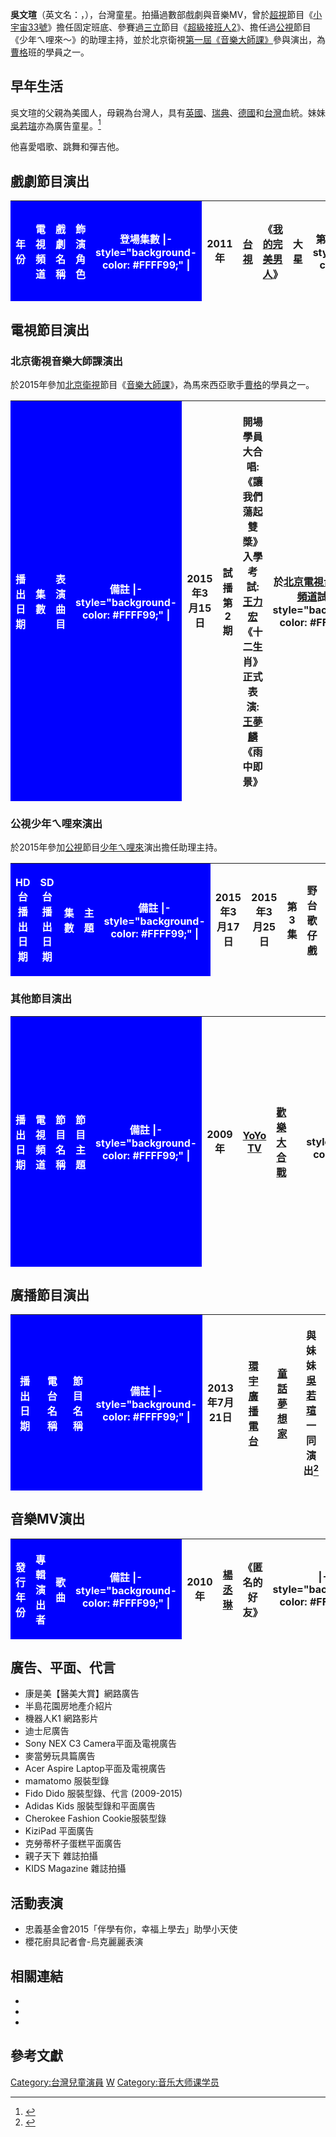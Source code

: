 {{藝人
| 姓名 = 吳文瑄
| 類型 = 童星
| 圖片 = 吳文瑄錄製超視節目小宇宙33號 2014-07-04 02-58.jpg
| 圖片尺寸 = 
| 圖片簡介 = 
| 羅馬拼音 = Wu Wen-Hsuan
| 英文名 = Owen Wilkins
| 暱稱 = 歐文
| 國籍 = {{ubl|{{ROC}}|{{USA}}}}
| 民族 = [[歐亞混血|歐亞混血]]
| 籍貫 = 
| 出生日期 = {{birth date and age|2002|6|29}}
| 出生地點 = 
| 逝世日期 = 
| 逝世地點 = 
| 職業 = [[演員|演員]]、[[童星|童星]]
| 語言 = [[中華民國國語|國語]]、[[英語|英語]]
| 教育程度 = 
| 母校 = 
| 宗教信仰 = 
| 配偶 = 
| 兒女 = 
| 父母 = 
| 親屬 = 妹：[[吳若瑄|吳若瑄]]
| 演奏樂器 = 
| 出道地點 = {{TWN}}
| 出道日期 = {{start date and age|2009}}
| 出道作 = 
| 代表作 = {{ubl|《[[小宇宙33號|小宇宙33號]]》|《[[超級接班人2|超級接班人2]]》|《少年ㄟ哩來～》|《[[音樂大師課|音樂大師課]]》}}
| 著名角色 = 
| 活躍年代 = 2009年至今 
| 經紀公司 = 
| 網站 = {{facebook|owen0629|Owen吳文瑄}}
| 相關團體 = 
| IMDb = 7823006
| 獎項 = 
}}
'''吳文瑄'''（英文名：{{lang|en|Owen Wilkins}}，{{bd|2002年|6月29日}}），台灣童星。拍攝過數部戲劇與音樂MV，曾於[[超視|超視]]節目《[[小宇宙33號|小宇宙33號]]》擔任固定班底、參賽過[[三立|三立]]節目《[[超級接班人2|超級接班人2]]》、擔任過[[公視|公視]]節目《少年ㄟ哩來～》的助理主持，並於北京衛視[[音乐大师课_(第一季)|第一屆《音樂大師課》]]參與演出，為[[曹格|曹格]]班的學員之一。

== 早年生活 ==
吳文瑄的父親為美國人，母親為台灣人，具有[[英國|英國]]、[[瑞典|瑞典]]、[[德國|德國]]和[[台灣|台灣]]血統。妹妹[[吳若瑄|吳若瑄]]亦為廣告童星。<ref>{{Cite web |url=http://jenny.albin.net/taxonomy/term/10 |title=小童星Owen和Ella的家，媽媽的英文教室 |accessdate=2013-07-20 |archive-date=2013-10-20 |archive-url=https://web.archive.org/web/20131020023729/http://jenny.albin.net/taxonomy/term/10 |dead-url=no }}</ref>

他喜愛唱歌、跳舞和彈吉他。

== 戲劇節目演出 ==
{|class="wikitable" style="width:53%"
|-
!style="color:#FFFFFF; background-color: BLUE" width= 5% | 年份
!style="color:#FFFFFF; background-color: BLUE" width= 8% | 電視頻道
!style="color:#FFFFFF; background-color: BLUE" width= 17% | 戲劇名稱
!style="color:#FFFFFF; background-color: BLUE" width= 10% | 飾演角色
!style="color:#FFFFFF; background-color: BLUE" width= 13% | 登場集數
|- style="background-color: #FFFF99;" |
|rowspan="1"| 2011年 || [[台視|台視]]||  《[[我的完美男人|我的完美男人]]》  || 大星 || 第2、3、4、13集
|- style="background-color: #FFFF99;" |
|rowspan="1"| 2011年 || [[中視|中視]]|| 《[[美樂。加油|美樂。加油]]》 || 小以烈 || 第2集
|- style="background-color: #FFFF99;" |
|rowspan="1"| 2011年 || [[台視|台視]]|| 《[[前男友_(台灣電視劇)|前男友]]》 || 戴亦翔(少年) || 第5、8集
|- style="background-color: #FFFF99;" |
|rowspan="1"| 2014年 || [[中視|中視]]、[[中天電視|中天]] || 《[[勇敢說出我愛你|勇敢說出我愛你]]》 || 小沛然 || 第15集
|- style="background-color: #FFFF99;" |
|rowspan="1"| 2016年 || [[中視|中視]] || 《[[皇恩浩蕩|皇恩浩蕩]]》 || 小宋瑾 || 第 集
|}

== 電視節目演出 ==
=== 北京衛視音樂大師課演出 ===
於2015年參加[[北京衛視|北京衛視]]節目《[[音乐大师课_(第一季)|音樂大師課]]》，為馬來西亞歌手[[曹格|曹格]]的學員之一。
{|class="wikitable" style="width:73%"
|-
!style="color:#FFFFFF; background-color: BLUE" width= 13% | 播出日期
!style="color:#FFFFFF; background-color: BLUE" width= 10% | 集數
!style="color:#FFFFFF; background-color: BLUE" width= 25% | 表演曲目
!style="color:#FFFFFF; background-color: BLUE" width= 25% | 備註
|- style="background-color: #FFFF99;" |
|rowspan="1"| 2015年3月15日 || 試播第2期 || 開場學員大合唱: 《讓我們蕩起雙槳》<br>入學考試:[[王力宏|王力宏]]《十二生肖》<br>正式表演:[[王夢麟|王夢麟]]《雨中即景》 || 於[[北京電視台卡酷少兒頻道|北京電視台卡酷少兒頻道]]試播
|- style="background-color: #FFFF99;" |
|rowspan="1"| 2015年4月4日 || 第3期 || 《月亮代表我的心》 || 
|- style="background-color: #FFFF99;" |
|rowspan="1"| 2015年4月18日 || 第5期 || [[Audrey_Hepburn|Audrey Hepburn]]《Moon River》 || 
|- style="background-color: #FFFF99;" |
|rowspan="1"| 2015年5月2日 || 第7期 || [[潘安邦|潘安邦]]《外婆的澎湖灣》 || 
|- style="background-color: #FFFF99;" |
|rowspan="1"| 2015年5月8日 || 第8期 || [[2008年夏季奥林匹克运动会|北京奧運]]主題曲《我和你》 || 
|- style="background-color: #FFFF99;" |
|rowspan="1"| 2015年5月15日 || 第9期 || [[王夢麟|王夢麟]]《雨中即景》 || 
|- style="background-color: #FFFF99;" |
|rowspan="1"| 2015年5月22日 || 第10期 || 《可愛的家》 || 
|- style="background-color: #FFFF99;" |
|rowspan="1"| 2015年5月29日 || 第11期 || 《月亮代表我的心》 || 表彰會
|- style="background-color: #FFFF99;" |
|rowspan="1"| 2015年6月6日 || 第12期 || 學員合唱:《明天會更好》<br>[[張雨生|張雨生]]《大海》 || 畢業典禮
|}

=== 公視少年ㄟ哩來演出 ===
於2015年參加[[公視|公視]]節目[[少年ㄟ哩來|少年ㄟ哩來]]演出擔任助理主持。
{|class="wikitable" style="width:64%"
|-
!style="color:#FFFFFF; background-color: BLUE" width= 13% | HD台播出日期
!style="color:#FFFFFF; background-color: BLUE" width= 13% | SD台播出日期
!style="color:#FFFFFF; background-color: BLUE" width= 8% | 集數
!style="color:#FFFFFF; background-color: BLUE" width= 15% | 主題
!style="color:#FFFFFF; background-color: BLUE" width= 15% | 備註
|- style="background-color: #FFFF99;" |
|rowspan="1"| 2015年3月17日 || 2015年3月25日 || 第3集 || 野台歌仔戲 || 
|- style="background-color: #FFFF99;" |
|rowspan="1"| 2015年3月20日 || 2015年4月16日|| 第10集 || 創意手工皂 || 
|- style="background-color: #FFFF99;" |
|rowspan="1"| 2015年3月23日 || 2015年4月22日 || 第11集 || 來去雙連埤 || 
|- style="background-color: #FFFF99;" |
|rowspan="1"| 2015年3月23日 || 2015年4月23日 || 第12集 || 你來煮煮看 || 
|- style="background-color: #FFFF99;" |
|rowspan="1"| 2015年3月27日 || 2015年5月20日 || 第19集 || 染出自然色 || 
|- style="background-color: #FFFF99;" |
|rowspan="1"| 2015年3月30日 || 2015年5月27日 || 第21集 || 寫一手情歌 || 
|}

=== 其他節目演出 ===
{|class="wikitable" style="width:81%"
|-
!style="color:#FFFFFF; background-color: BLUE" width= 13% | 播出日期
!style="color:#FFFFFF; background-color: BLUE" width= 12% | 電視頻道
!style="color:#FFFFFF; background-color: BLUE" width= 12% | 節目名稱
!style="color:#FFFFFF; background-color: BLUE" width= 21% | 節目主題
!style="color:#FFFFFF; background-color: BLUE" width= 23% | 備註
|- style="background-color: #FFFF99;" |
|rowspan="1"| 2009年 || [[東森幼幼台|YoYo TV]] ||  [[歡樂大合戰|歡樂大合戰]]  ||  || 
|- style="background-color: #FFFF99;" |
|rowspan="1"| 2010年2月8日 || [[東森幼幼台|YoYo TV]] ||  [[超級總動員|超級總動員]]  ||  || 與爸爸一同演出
|- style="background-color: #FFFF99;" |
|rowspan="1"| 2010年5月23日 || [[台視|台視]] ||  [[鑽石夜總會|鑽石夜總會]]  || 可愛神童PK賽 || 與妹妹[[吳若瑄|吳若瑄]]一同演出
|- style="background-color: #FFFF99;" |
|rowspan="1"| 2010年5月24日 || [[TVBS|TVBS]] ||  [[得獎的事|得獎的事]]  || 尖叫不已的天使寶貝 || 與妹妹[[吳若瑄|吳若瑄]]一同演出
|- style="background-color: #FFFF99;" |
|rowspan="1"| 2010年6月8日 || [[中天電視|中天]] ||  [[今晚哪裡有問題|今晚哪裡有問題]]  || 混血家庭哪裡不一樣!? || 與媽媽一同演出
|- style="background-color: #FFFF99;" |
|rowspan="1"| 2010年6月15日 || [[緯來|緯來]] ||  [[小孩很忙|小孩很忙]]  ||  || 與媽媽一同演出
|- style="background-color: #FFFF99;" |
|rowspan="1"| 2010年7月7日 || [[三立|三立]] ||  [[型男大主廚|型男大主廚]]  ||  || 與媽媽一同演出
|- style="background-color: #FFFF99;" |
|rowspan="1"| 2010年7月27日 || [[衛視中文台|衛視中文台]] ||  [[麻辣天后宮|麻辣天后宮]]  || 我是武功蓋世的厲害小童! || 與妹妹[[吳若瑄|吳若瑄]]一同演出
|- style="background-color: #FFFF99;" |
|rowspan="1"| 2010年10月2日 || [[華視|華視]] ||  [[綜藝大國民|綜藝大國民]]  ||  || 
|- style="background-color: #FFFF99;" |
|rowspan="1"| 2010年10月30日 || [[華視|華視]] ||  [[綜藝大國民|綜藝大國民]]  ||  || 與妹妹[[吳若瑄|吳若瑄]]一同演出
|- style="background-color: #FFFF99;" |
|rowspan="1"| 2010年12月6日 || [[緯來|緯來]] ||  [[小孩很忙|小孩很忙]]  ||  || 
|- style="background-color: #FFFF99;" |
|rowspan="1"| 2010年12月18日 || [[民視|民視]] ||  [[超級童盟會|超級童盟會]]  ||  || 
|- style="background-color: #FFFF99;" |
|rowspan="1"| 2010年12月18日 || [[華視|華視]] ||  [[綜藝大國民|綜藝大國民]]  ||  || 
|- style="background-color: #FFFF99;" |
|rowspan="1"| 2010年12月28日 || [[緯來|緯來]] ||  [[小孩很忙|小孩很忙]]  ||  || 
|- style="background-color: #FFFF99;" |
|rowspan="1"| 2011年2月4日 || [[緯來|緯來]] ||  [[小孩很忙|小孩很忙]]  || 寶貝說故事 || 飾演 年獸 祟
|- style="background-color: #FFFF99;" |
|rowspan="1"| 2012年11月12日 || {{flagicon|PRC}} [[安徽衛視|安徽衛視]] ||  [[勢不可擋|勢不可擋]]  ||  || 演唱 [[Justin_Bieber|Justin Bieber]] 《Baby》<br>未晉級
|- style="background-color: #FFFF99;" |
|rowspan="1"| 2013年4月1日 至<br>2013年9月20日 || [[超視|超視]] ||  [[小宇宙33號|小宇宙33號]]  ||  || 擔任固定班底
|- style="background-color: #FFFF99;" |
|rowspan="1"| 2013年5月8日 || {{flagicon|PRC}} [[東南衛視|東南衛視]] ||  [[老爸向前衝|老爸向前衝]]  ||  || 與爸爸一同演出<br>獲得優勝
|- style="background-color: #FFFF99;" |
|rowspan="1"| 2013年5月10日 || |{{flagicon|PRC}} [[浙江兒少頻道|浙江兒少頻道]] ||  [[你猜誰會贏|你猜誰會贏]]  ||  || 與妹妹[[吳若瑄|吳若瑄]]一同演出<br>使用網路連線參與節目
|- style="background-color: #FFFF99;" |
|rowspan="1"| 2013年5月11日 || [[非凡新聞台|非凡新聞]] ||  [[輕旅行|輕旅行]]  || 跟著寶貝輕旅行 || 與妹妹[[吳若瑄|吳若瑄]]一同演出
|- style="background-color: #FFFF99;" |
|rowspan="1"| 2013年7月5日 || [[中天電視|中天]] ||  [[康熙來了|康熙來了]]  || 我小孩也想跟他們一樣厲害 || 與妹妹[[吳若瑄|吳若瑄]]、媽媽一同演出
|- style="background-color: #FFFF99;" |
|rowspan="1"| 2013年7月10日 || [[年代MUCH台|年代]] ||  [[今晚誰當家|今晚誰當家]]  || 史上最可愛 明星寶貝配對交友 || 與妹妹[[吳若瑄|吳若瑄]]一同演出
|- style="background-color: #FFFF99;" |
|rowspan="1"| 2013年9月21日 || [[台視|台視]]、[[三立|三立]] ||  [[超級接班人|超級接班人]]  || 史上最可愛 明星寶貝配對交友 || 擔任POP Corn 舞者
|- style="background-color: #FFFF99;" |
|rowspan="1"| 2013年10月28日 || [[三立|三立]] ||  [[綜藝大熱門|綜藝大熱門]]  || 長江後浪推前浪! 小孩比大人還會唱 || 
|- style="background-color: #FFFF99;" |
|rowspan="1"| 2013年11月11日 || [[超視|超視]] ||  [[金頭腦|金頭腦]]  ||  || 
|- style="background-color: #FFFF99;" |
|rowspan="1"| 2013年11月9日 || [[台視|台視]]、[[三立|三立]] ||  [[超級接班人|超級接班人2]]  || 新生報到!! 殊死P.K戰 || PK 蔡弘燁 (勝)<br> 表演 [[Mindless_Behavior|Mindless Behavior]] 《Hello》
|- style="background-color: #FFFF99;" |
|rowspan="1"| 2013年12月7日 || [[台視|台視]]、[[三立|三立]] ||  [[超級接班人|超級接班人2]]  || 學長姐帶隊P.K戰 || 隊伍:佑庭隊(20分)<br> 表演 [[周湯豪|周湯豪]]《麻吉麻吉》<br>+ [[Maroon_5|Maroon 5]]《Moves Like Jagger》
|- style="background-color: #FFFF99;" |
|rowspan="1"| 2013年12月14日 || [[台視|台視]]、[[三立|三立]] ||  [[超級接班人|超級接班人2]]  || 超越學長姐挑戰賽 || 隊伍:佑庭隊(24分)<br>表演 [[大嘴巴|大嘴巴]]《沒禮貌》
|- style="background-color: #FFFF99;" |
|rowspan="1"| 2013年12月21日 || [[台視|台視]]、[[三立|三立]] ||  [[超級接班人|超級接班人2]]  || 讓觀眾記住我挑戰賽!! || 隊伍:活力派(26分)<br>表演 [[元衛覺醒|元衛覺醒]]《Dream》
|- style="background-color: #FFFF99;" |
|rowspan="1"| 2013年12月28日 || [[台視|台視]]、[[三立|三立]] ||  [[超級接班人|超級接班人2]]  || 前所未見！全新風格團 !! || 隊伍:Fire Pop (18分)<br>表演 [[鄧麗君|鄧麗君]]《甜蜜蜜》<br>+ [[Justin_Bieber|Justin Bieber]]《Baby》
|- style="background-color: #FFFF99;" |
|rowspan="1"| 2014年1月4日 || [[台視|台視]]、[[三立|三立]] ||  [[超級接班人|超級接班人2]]  || 2013年度金曲挑戰賽!! || 隊伍:Fire Pop (19分)<br>表演 [[陶晶瑩|陶晶瑩]]《真的假的》<br>+ [[周杰倫|周杰倫]]《公公偏頭痛》
|- style="background-color: #FFFF99;" |
|rowspan="1"| 2014年1月11日 || [[台視|台視]]、[[三立|三立]] ||  [[超級接班人|超級接班人2]]  || 高難度!!指定道具挑戰賽!! || 隊伍:萌孩兒 (16分)<br>表演 [[楊丞琳|楊丞琳]]《慶祝》
|- style="background-color: #FFFF99;" |
|rowspan="1"| 2014年1月18日 || [[台視|台視]]、[[三立|三立]] ||  [[超級接班人|超級接班人2]]  || 環遊世界挑戰賽!! || 隊伍:萌孩兒 (17分)<br>表演 [[徐懷鈺|徐懷鈺]]《5678Going》
|- style="background-color: #FFFF99;" |
|rowspan="1"| 2014年3月9日 || [[東森幼幼台|YoYo TV]] ||  [[超級總動員|超級總動員]]  ||  || 與爸爸、妹妹[[吳若瑄|吳若瑄]]一同演出
|- style="background-color: #FFFF99;" |
|rowspan="1"| 2014年5月2日 || {{flagicon|PRC}} [[浙江衛視|浙江衛視]] ||  [[中國夢想秀|中國夢想秀]]  ||  || 與爸爸、妹妹[[吳若瑄|吳若瑄]]一同演出
|- style="background-color: #FFFF99;" |
|rowspan="1"| 2015年2月23日 || [[壹電視|壹電視]] ||  花漾主播得意洋洋  ||  || 與妹妹[[吳若瑄|吳若瑄]]、姨嬤一同演出<br>新年特別節目
|- style="background-color: #FFFF99;" |
|rowspan="1"| 2016年2月7日 || {{flagicon|PRC}} [[北京衛視|北京衛視]] ||  2016年春晚  ||  || 與[[曹格|曹格]]和其班級學員合唱
|}

== 廣播節目演出 ==
{|class="wikitable" style="width:50%"
|-
!style="color:#FFFFFF; background-color: BLUE" width= 12% | 播出日期
!style="color:#FFFFFF; background-color: BLUE" width= 10% | 電台名稱
!style="color:#FFFFFF; background-color: BLUE" width= 10% | 節目名稱
!style="color:#FFFFFF; background-color: BLUE" width= 18% | 備註
|- style="background-color: #FFFF99;" |
|rowspan="1"| 2013年7月21日 || [[環宇廣播電台|環宇廣播電台]] ||  [[童話夢想家|童話夢想家]]  || 與妹妹[[吳若瑄|吳若瑄]]一同演出<ref>{{Cite web |url=http://www.uni967.com/newweb/index.php?menu=2&page=2_1&ID=5401 |title=童話夢想家: (二)歡樂 Fun暑假~Owen & Ella 才藝表演 |accessdate=2013-07-20 |archive-date=2016-03-04 |archive-url=https://web.archive.org/web/20160304122902/http://www.uni967.com/newweb/index.php?menu=2&page=2_1&ID=5401 |dead-url=no }}</ref>
|}

== 音樂MV演出 ==
{|class="wikitable" style="width:37%"
|-
!style="color:#FFFFFF; background-color: BLUE" width= 6% | 發行年份
!style="color:#FFFFFF; background-color: BLUE" width= 8% | 專輯演出者
!style="color:#FFFFFF; background-color: BLUE" width= 13% | 歌曲
!style="color:#FFFFFF; background-color: BLUE" width= 10% | 備註
|- style="background-color: #FFFF99;" |
|rowspan="1"| 2010年 || [[楊丞琳|楊丞琳]] ||  《匿名的好友》  || 
|- style="background-color: #FFFF99;" |
|rowspan="1"| 2011年 || [[周杰倫|周杰倫]] ||  《天地一鬥》  || 
|- style="background-color: #FFFF99;" |
|rowspan="1"| 2013年 || [[蔣卓嘉|蔣卓嘉]] ||  《潛意識沉默》  || 
|- style="background-color: #FFFF99;" |
|rowspan="1"| 2015年 || [[曹格|曹格]] ||  《Life is Beautiful》  || 
|}

== 廣告、平面、代言 ==
* 康是美【醫美大賞】網路廣告
* 半島花園房地產介紹片
* 機器人K1 網路影片
* 迪士尼廣告
* Sony NEX C3 Camera平面及電視廣告
* 麥當勞玩具篇廣告
* Acer Aspire Laptop平面及電視廣告
* mamatomo 服裝型錄
* Fido Dido 服裝型錄、代言 (2009-2015)
* Adidas Kids 服裝型錄和平面廣告
* Cherokee Fashion Cookie服裝型錄
* KiziPad 平面廣告
* 克勞蒂杯子蛋糕平面廣告
* 親子天下 雜誌拍攝
* KIDS Magazine 雜誌拍攝

== 活動表演 ==
* 忠義基金會2015「伴學有你，幸福上學去」助學小天使
* 櫻花廚具記者會-烏克麗麗表演

== 相關連結 ==
*{{facebook|owenandella|Owen and Ella 粉絲團}}
*{{facebook|owen0629|Owen吳文瑄}}
*{{Sinaweibo|owenaw|吳文瑄Owen}}

== 參考文獻 ==
{{Reflist|2}}
[[Category:台灣兒童演員|Category:台灣兒童演員]]
[[Category:吳姓|W]]
[[Category:音乐大师课学员|Category:音乐大师课学员]]